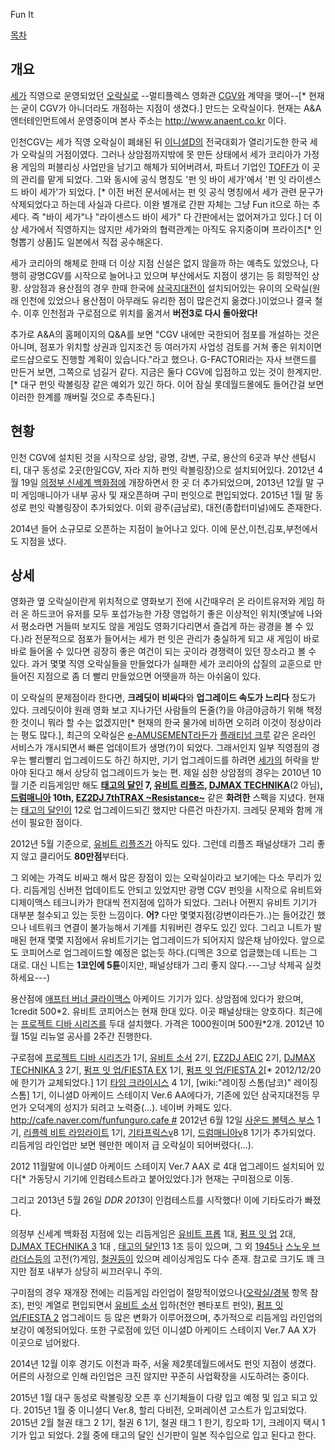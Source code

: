 Fun It

[[목차]]

== 개요 ==
[[세가]] 직영으로 운영되었던 [[오락실]]로 --멀티플렉스 영화관 [[CGV]]와 계약을 맺어--[* 현재는 굳이 CGV가 아니더라도 개점하는 지점이 생겼다.] 만드는 오락실이다. 현재는 A&A 엔터테인먼트에서 운영중이며 본사 주소는 http://www.anaent.co.kr 이다.

인천CGV는 세가 직영 오락실이 폐쇄된 뒤 [[이니셜D]]의 전국대회가 열리기도한 한국 세가 오락실의 거점이였다. 그러나 상암점까지밖에 못 만든 상태에서 세가 코리아가 가정용 게임의 퍼블리싱 사업만을 남기고 해체가 되어버려서, 파트너 기업인 [[TOFF]]가 이 곳의 관리를 맡게 되었다. 그와 동시에 공식 명칭도 '펀 잇 바이 세가'에서 '펀 잇 라이센스드 바이 세가'가 되었다. [* 이전 버전 문서에서는 펀 잇 공식 명칭에서 세가 관련 문구가 삭제되었다고 하는데 사실과 다르다. 이완 별개로 간판 자체는 그냥 Fun it으로 하는 추세다. 즉 "바이 세가"나 "라이센스드 바이 세가" 다 간판에서는 없어져가고 있다.]
더 이상 세가에서 직영하지는 않지만 세가와의 협력관계는 아직도 유지중이며 프라이즈[* 인형뽑기 상품]도 일본에서 직접 공수해온다.

세가 코리아의 해체로 한때 더 이상 지점 신설은 없지 않을까 하는 예측도 있었으나, 다행히 광명CGV를 시작으로 늘어나고 있으며 부산에서도 지점이 생기는 등 희망적인 상황. 상암점과 용산점의 경우 한때 한국에 [[삼국지대전]]이 설치되어있는 유이의 오락실(원래 인천에 있었으나 용산점이 아무래도 유리한 점이 많은건지 옮겼다.)이었으나 결국 철수. 이후 인천점과 구로점으로 위치를 옮겨서 '''버전3로 다시 돌아왔다!'''

추가로 A&A의 홈페이지의 Q&A를 보면 "CGV 내에만 국한되어 점포를 개설하는 것은 아니며, 점포가 위치할 상권과 입지조건 등 여러가지 사업성 검토를 거쳐 좋은 위치이면 로드샵으로도 진행할 계획이 있습니다."라고 했으나. G-FACTORI라는 자사 브랜드를 만든거 보면, 그쪽으로 넘길거 같다. 지금은 둘다 CGV에 입점하고 있는 것이 한계지만.[* 대구 펀잇 락볼링장 같은 예외가 있긴 하다. 이어 잠실 롯데월드몰에도 들어간걸 보면 이러한 한계를 깨버릴 것으로 추측된다.]

== 현황 ==
인천 CGV에 설치된 것을 시작으로 상암, 광명, 강변, 구로, 용산의 6곳과 부산 센텀시티, 대구 동성로 2곳(한일CGV, 자라 지하 펀잇 락볼링장)으로 설치되어있다. 2012년 4월 19일 [[의정부역|의정부 신세계 백화점]]에 개장하면서 한 곳 더 추가되었으며, 2013년 12월 말 구미 게임매니아가 내부 공사 및 재오픈하며 구미 펀잇으로 편입되었다. 2015년 1월 말 동성로 펀잇 락볼링장이 추가되었다. 이외 광주(금남로), 대전(종합터미널)에도 존재한다.

2014년 들어 소규모로 오픈하는 지점이 늘어나고 있다. 이에 문산,이천,김포,부천에서도 지점을 냈다.

== 상세 ==
영화관 옆 오락실이란게 위치적으로 영화보기 전에 시간때우러 온 라이트유저와 게임 하러 온 하드코어 유저를 모두 포섭가능한 가장 영업하기 좋은 이상적인 위치(옛날에 나와서 평소라면 거들떠 보지도 않을 게임도 영화기다리면서 즐겁게 하는 광경을 볼 수 있다.)라 전문적으로 점포가 들어서는 세가 펀 잇은 관리가 충실하게 되고 새 게임이 바로바로 들어올 수 있다면 굉장히 좋은 여건이 되는 곳이라 경쟁력이 있던 장소라고 볼 수 있다. 과거 몇몇 직영 오락실들을 만들었다가 실패한 세가 코리아의 삽질의 교훈으로 만들어진 지점으로 좀 더 빨리 만들었으면 어땟을까 하는 아쉬움이 있다.

이 오락실의 문제점이라 한다면, '''크레딧이 비싸다'''와 '''업그레이드 속도가 느리다''' 정도가 있다. 크레딧이야 원래 영화 보고 지나가던 사람들의 돈줄(?)을 야금야금하기 위해 책정한 것이니 뭐라 할 수는 없겠지만[* 현재의 한국 물가에 비하면 오히려 이것이 정상이라는 평도 많다.], 최근의 오락실은 [[e-AMUSEMENT]]라든가 [[플래티넘 크루]] 같은 온라인 서비스가 개시되면서 빠른 업데이트가 생명(?)이 되었다. 그래서인지 일부 직영점의 경우는 빨리빨리 업그레이드도 하긴 하지만, 기기 업그레이드를 하려면 [[세가]]의 허락을 받아야 된다고 해서 상당히 업그레이드가 늦는 편. 제일 심한 상암점의 경우는 2010년 10월 기준 리듬게임만 해도 '''[[태고의 달인]] 7, [[유비트 리플즈]], [[DJMAX TECHNIKA]]'''(2 아님)''', [[드럼매니아]] 10th, [[EZ2DJ 7thTRAX ~Resistance~]]''' 같은 '''화려한''' 스펙을 지녔다. 현재는 [[태고의 달인]]이 12로 업그레이드되긴 했지만 다른건 마찬가지. 크레딧 문제와 함께 개선이 필요한 점이다.

2012년 5월 기준으로, [[유비트 리플즈]]가 아직도 있다. 그런데 리플즈 패널상태가 그리 좋지 않고 클리어도 '''80만점'''부터다.

그 외에는 가격도 비싸고 해서 많은 장점이 있는 오락실이라고 보기에는 다소 무리가 있다. 리듬게임 신버전 업데이트도 안되고 있었지만 광명 CGV 펀잇을 시작으로 유비트와 디제이맥스 테크니카가 한대씩 전지점에 입하가 되었다. 
그러나 어쩐지 유비트 기기가 대부분 철수되고 있는 듯한 느낌이다. '''어?''' 다만 몇몇지점(강변이라든가..)는 들어갔긴 했으나 네트워크 연결이 불가능해서 기계를 치워버린 경우도 있긴 있다. 그리고 니트가 발매된 현재 몇몇 지점에서 유비트기기는 업그레이드가 되어지지 않은채 남아있다. 앞으로도 코피어스로 업그레이드할 예정은 없는듯 하다.(디멕은 3으로 업글했는데 니트는 그대로. 대신 니트는 '''1코인에 5튠'''이지만, 패널상태가 그리 좋지 않다.---그냥 삭제곡 실컷하세요---)

용산점에 [[애프터 버너 클라이맥스]] 아케이드 기기가 있다. 상암점에 있다가 왔으며, 1credit 500*2. 유비트 코피어스는 현재 한대 있다. 이곳 패널상태는 양호하다. 최근에는 [[프로젝트 디바 시리즈]]를 두대 설치했다. 가격은 1000원이며 500원*2개. 2012년 10월 15일 리뉴얼 공사를 2주간 진행한다.

구로점에 [[프로젝트 디바 시리즈]]가 1기, [[유비트 소서]] 2기, [[EZ2DJ AEIC]] 2기, [[DJMAX TECHNIKA 3]] 2기, [[펌프 잇 업/FIESTA EX]] 1기, [[펌프 잇 업/FIESTA 2]][* 2012/12/20에 한기가 교체되었다.] 1기 [[타임 크라이시스]] 4 1기, [wiki:"레이징 스톰(남코)" 레이징 스톰] 1기, 이니셜D 아케이드 스테이지 Ver.6 AA에다가, 기존에 있던 삼국지대전등 무언가 오덕계의 성지가 되려고 노력중(…). 네이버 카페도 있다. [[http://cafe.naver.com/funfunguro.cafe #]]
2012년 6월 12일 [[사운드 볼텍스 부스]] 1기, [[리플렉 비트 라임라이트]] 1기, [[기타프릭스]]v8 1기, [[드럼매니아]]v8 1기가 추가되었다. 리듬게임 라인업만 보면 웬만한 메이저 급 오락실이 되어버렸다(…).

2012 11월말에 이니셜D 아케이드 스테이지 Ver.7 AAX 로 4대 업그레이드 설치되어 있다[* 가동당시 기기에 인컴테스트라고 붙어있었다.]가 현재는 구미점으로 이동.

그리고 2013년 5월 26일 ''DDR 2013''이 인컴테스트를 시작했다! 이에 기타도라가 빠졌다. 

의정부 신세계 백화점 지점에 있는 리듬게임은 [[유비트 프롭]] 1대, [[펌프 잇 업]] 2대, [[DJMAX TECHNIKA 3]] 1대 , [[태고의 달인]]13 1조 등이 있으며, 그 외 [[1945]]나 [[스노우 브라더스]]등의 고전(?)게임, [[철권]]등이 있으며 레이싱게임도 다수 존재. 참고로 크기도 꽤 크지만 점포 내부가 상당히 씨끄러우니 주의.

구미점의 경우 재개장 전에는 리듬게임 라인업이 절망적이었으나([[오락실/경북]] 항목 참조), 펀잇 계열로 편입되면서 [[유비트 소서]] 입하(천안 펜타포트 펀잇), [[펌프 잇 업/FIESTA 2]] 업그레이드 등 많은 변화가 이루어졌으며, 추가적으로 리듬게임 라인업의 보강이 예정되어있다. 또한 구로점에 있던 이니셜D 아케이드 스테이지 Ver.7 AA X가 이곳으로 넘어왔다.

2014년 12월 이후 경기도 이천과 파주, 서울 제2롯데월드에서도 펀잇 지점이 생겼다. 어른의 사정으로 인해 라인업은 크진 않지만 꾸준히 사업확장을 시도하려는 중이다.

2015년 1월 대구 동성로 락볼링장 오픈 후 신기체들이 다량 입고 예정 및 입고 되고 있다. 2015년 1월 중 이니셜디 Ver.8, 할리 다비전, 오퍼레이션 고스트가 입고되었다. 2015년 2월 철권 태그 2 1기, 철권 6 1기, 철권 태그 1 한기, 킹오파 1기, 크레이지 택시 1기가 입고 되었다. 2월 중에 태고의 달인 신기판이 일본 직수입으로 입고 된다고 한다.
